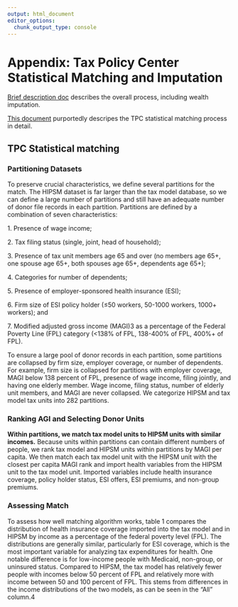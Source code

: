 ```yaml
---
output: html_document
editor_options: 
  chunk_output_type: console
---
```


# Appendix: Tax Policy Center Statistical Matching and Imputation

[Brief description doc](https://www.taxpolicycenter.org/resources/brief-description-tax-model) describes the overall process, including wealth imputation.

[This document](https://www.taxpolicycenter.org/sites/default/files/publication/159656/description-of-the-tax-policy-center-microsimulation-models-revamped-health-module_0.pdf) purportedly descripes the TPC statistical matching process in detail.

## TPC Statistical matching

### Partitioning Datasets

To preserve crucial characteristics, we define several partitions for the match. The HIPSM dataset is far larger than the tax model database, so we can define a large number of partitions and still have an adequate number of donor file records in each partition. Partitions are defined by a combination of seven characteristics:

1\. Presence of wage income;

2\. Tax filing status (single, joint, head of household);

3\. Presence of tax unit members age 65 and over (no members age 65+, one spouse age 65+, both spouses age 65+, dependents age 65+);

4\. Categories for number of dependents;

5\. Presence of employer-sponsored health insurance (ESI);

6\. Firm size of ESI policy holder (≤50 workers, 50-1000 workers, 1000+ workers); and

7\. Modified adjusted gross income (MAGI)3 as a percentage of the Federal Poverty Line (FPL) category (\<138% of FPL, 138-400% of FPL, 400%+ of FPL).

To ensure a large pool of donor records in each partition, some partitions are collapsed by firm size, employer coverage, or number of dependents. For example, firm size is collapsed for partitions with employer coverage, MAGI below 138 percent of FPL, presence of wage income, filing jointly, and having one elderly member. Wage income, filing status, number of elderly unit members, and MAGI are never collapsed. We categorize HIPSM and tax model tax units into 282 partitions.

### Ranking AGI and Selecting Donor Units

**Within partitions, we match tax model units to HIPSM units with similar incomes.** Because units within partitions can contain different numbers of people, we rank tax model and HIPSM units within partitions by MAGI per capita. We then match each tax model unit with the HIPSM unit with the closest per capita MAGI rank and import health variables from the HIPSM unit to the tax model unit. Imported variables include health insurance coverage, policy holder status, ESI offers, ESI premiums, and non-group premiums.

### Assessing Match

To assess how well matching algorithm works, table 1 compares the distribution of health insurance coverage imported into the tax model and in HIPSM by income as a percentage of the federal poverty level (FPL). The distributions are generally similar, particularly for ESI coverage, which is the most important variable for analyzing tax expenditures for health. One notable difference is for low-income people with Medicaid, non-group, or uninsured status. Compared to HIPSM, the tax model has relatively fewer people with incomes below 50 percent of FPL and relatively more with income between 50 and 100 percent of FPL. This stems from differences in the income distributions of the two models, as can be seen in the "All" column.4
